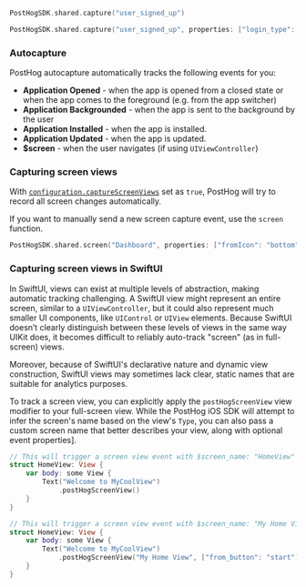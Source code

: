 
<Intro />

```swift
PostHogSDK.shared.capture("user_signed_up")
```

<NamingTip />

<SettingProperties />

```swift
PostHogSDK.shared.capture("user_signed_up", properties: ["login_type": "email"], userProperties: ["is_free_trial": true])
```

### Autocapture 

PostHog autocapture automatically tracks the following events for you:

-   **Application Opened** - when the app is opened from a closed state or when the app comes to the foreground (e.g. from the app switcher)
-   **Application Backgrounded** - when the app is sent to the background by the user
-   **Application Installed** - when the app is installed.
-   **Application Updated** - when the app is updated.
-   **$screen** - when the user navigates (if using `UIViewController`)

### Capturing screen views

With [`configuration.captureScreenViews`](/docs/libraries/ios#all-configuration-options) set as `true`, PostHog will try to record all screen changes automatically.

If you want to manually send a new screen capture event, use the `screen` function.

```swift
PostHogSDK.shared.screen("Dashboard", properties: ["fromIcon": "bottom"])
```

### Capturing screen views in SwiftUI

In SwiftUI, views can exist at multiple levels of abstraction, making automatic tracking challenging. A SwiftUI view might represent an entire screen, similar to a `UIViewController`, but it could also represent much smaller UI components, like `UIControl` or `UIView` elements. Because SwiftUI doesn’t clearly distinguish between these levels of views in the same way UIKit does, it becomes difficult to reliably auto-track "screen" (as in full-screen) views.

Moreover, because of SwiftUI's declarative nature and dynamic view construction, SwiftUI views may sometimes lack clear, static names that are suitable for analytics purposes. 

To track a screen view, you can explicitly apply the `postHogScreenView` view modifier to your full-screen view. While the PostHog iOS SDK will attempt to infer the screen's name based on the view's `Type`, you can also pass a custom screen name that better describes your view, along with optional event properties].

```swift 
// This will trigger a screen view event with $screen_name: "HomeView"
struct HomeView: View {
    var body: some View {
        Text("Welcome to MyCoolView")
            .postHogScreenView()
    }
}

// This will trigger a screen view event with $screen_name: "My Home View" and an additional event property `from_button: "start"`
struct HomeView: View {
    var body: some View {
        Text("Welcome to MyCoolView")
            .postHogScreenView("My Home View", ["from_button": "start"])
    }
}
```